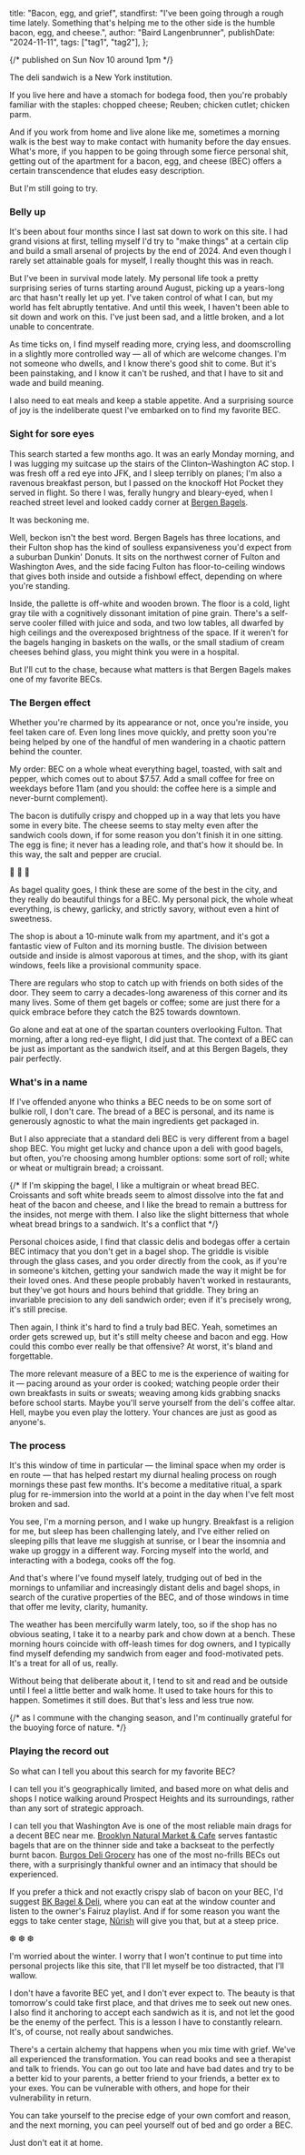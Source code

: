   title: "Bacon, egg, and grief",
  standfirst:
    "I've been going through a rough time lately. Something that's helping me to the other side is the humble bacon, egg, and cheese.",
  author: "Baird Langenbrunner",
  publishDate: "2024-11-11",
  tags: ["tag1", "tag2"],
};

{/* published on Sun Nov 10 around 1pm */}


<PostHeading metadata={postDetails} />

The deli sandwich is a New York institution.

If you live here and have a stomach for bodega food, then you're probably familiar with the staples: chopped cheese; Reuben; chicken cutlet; chicken parm.

And if you work from home and live alone like me, sometimes a morning walk is the best way to make contact with humanity before the day ensues. What's more, if you happen to be going through some fierce personal shit, getting out of the apartment for a bacon, egg, and cheese (BEC) offers a certain transcendence that eludes easy description.

But I'm still going to try.

### Belly up

It's been about four months since I last sat down to work on this site. I had grand visions at first, telling myself I'd try to "make things" at a certain clip and build a small arsenal of projects by the end of 2024. And even though I rarely set attainable goals for myself, I really thought this was in reach.

But I've been in survival mode lately. My personal life took a pretty surprising series of turns starting around August, picking up a years-long arc that hasn't really let up yet. I've taken control of what I can, but my world has felt abruptly tentative. And until this week, I haven't been able to sit down and work on this. I've just been sad, and a little broken, and a lot unable to concentrate.

As time ticks on, I find myself reading more, crying less, and doomscrolling in a slightly more controlled way — all of which are welcome changes. I'm not someone who dwells, and I know there's good shit to come. But it's been painstaking, and I know it can't be rushed, and that I have to sit and wade and build meaning.

I also need to eat meals and keep a stable appetite. And a surprising source of joy is the indeliberate quest I've embarked on to find my favorite BEC.

### Sight for sore eyes

This search started a few months ago. It was an early Monday morning, and I was lugging my suitcase up the stairs of the Clinton–Washington AC stop. I was fresh off a red eye into JFK, and I sleep terribly on planes; I'm also a ravenous breakfast person, but I passed on the knockoff Hot Pocket they served in flight. So there I was, ferally hungry and bleary-eyed, when I reached street level and looked caddy corner at [Bergen Bagels](https://g.co/kgs/GLXAevW).

It was beckoning me.

Well, beckon isn't the best word. Bergen Bagels has three locations, and their Fulton shop has the kind of soulless expansiveness you'd expect from a suburban Dunkin' Donuts. It sits on the northwest corner of Fulton and Washington Aves, and the side facing Fulton has floor-to-ceiling windows that gives both inside and outside a fishbowl effect, depending on where you're standing.

Inside, the pallette is off-white and wooden brown. The floor is a cold, light gray tile with a cognitively dissonant imitation of pine grain. There's a self-serve cooler filled with juice and soda, and two low tables, all dwarfed by high ceilings and the overexposed brightness of the space. If it weren't for the bagels hanging in baskets on the walls, or the small stadium of cream cheeses behind glass, you might think you were in a hospital.

But I'll cut to the chase, because what matters is that Bergen Bagels makes one of my favorite BECs.

### The Bergen effect

Whether you're charmed by its appearance or not, once you're inside, you feel taken care of. Even long lines move quickly, and pretty soon you're being helped by one of the handful of men wandering in a chaotic pattern behind the counter.

My order: BEC on a whole wheat everything bagel, toasted, with salt and pepper, which comes out to about $7.57. Add a small coffee for free on weekdays before 11am (and you should: the coffee here is a simple and never-burnt complement).

The bacon is dutifully crispy and chopped up in a way that lets you have some in every bite. The cheese seems to stay melty even after the sandwich cools down, if for some reason you don't finish it in one sitting. The egg is fine; it never has a leading role, and that's how it should be. In this way, the salt and pepper are crucial.

<span className="flex justify-center text-[1.5em]">🥓 🍳 🧀</span>

As bagel quality goes, I think these are some of the best in the city, and they really do beautiful things for a BEC. My personal pick, the whole wheat everything, is chewy, garlicky, and strictly savory, without even a hint of sweetness.

The shop is about a 10-minute walk from my apartment, and it's got a fantastic view of Fulton and its morning bustle. The division between outside and inside is almost vaporous at times, and the shop, with its giant windows, feels like a provisional community space.

There are regulars who stop to catch up with friends on both sides of the door. They seem to carry a decades-long awareness of this corner and its many lives. Some of them get bagels or coffee; some are just there for a quick embrace before they catch the B25 towards downtown.

Go alone and eat at one of the spartan counters overlooking Fulton. That morning, after a long red-eye flight, I did just that. The context of a BEC can be just as important as the sandwich itself, and at this Bergen Bagels, they pair perfectly.

### What's in a name

If I've offended anyone who thinks a BEC needs to be on some sort of bulkie roll, I don't care. The bread of a BEC is personal, and its name is generously agnostic to what the main ingredients get packaged in.

But I also appreciate that a standard deli BEC is very different from a bagel shop BEC. You might get lucky and chance upon a deli with good bagels, but often, you're choosing among humbler options: some sort of roll; white or wheat or multigrain bread; a croissant.

{/* If I'm skipping the bagel, I like a multigrain or wheat bread BEC. Croissants and soft white breads seem to almost dissolve into the fat and heat of the bacon and cheese, and I like the bread to remain a buttress for the insides, not merge with them. I also like the slight bitterness that whole wheat bread brings to a sandwich. It's a conflict that  */}

Personal choices aside, I find that classic delis and bodegas offer a certain BEC intimacy that you don't get in a bagel shop. The griddle is visible through the glass cases, and you order directly from the cook, as if you're in someone's kitchen, getting your sandwich made the way it might be for their loved ones. And these people probably haven't worked in restaurants, but they've got hours and hours behind that griddle. They bring an invariable precision to any deli sandwich order; even if it's precisely wrong, it's still precise.

Then again, I think it's hard to find a truly bad BEC. Yeah, sometimes an order gets screwed up, but it's still melty cheese and bacon and egg. How could this combo ever really be that offensive? At worst, it's bland and forgettable.

The more relevant measure of a BEC to me is the experience of waiting for it — pacing around as your order is cooked; watching people order their own breakfasts in suits or sweats; weaving among kids grabbing snacks before school starts. Maybe you'll serve yourself from the deli's coffee altar. Hell, maybe you even play the lottery. Your chances are just as good as anyone's.

### The process

It's this window of time in particular — the liminal space when my order is en route — that has helped restart my diurnal healing process on rough mornings these past few months. It's become a meditative ritual, a spark plug for re-immersion into the world at a point in the day when I've felt most broken and sad.

You see, I'm a morning person, and I wake up hungry. Breakfast is a religion for me, but sleep has been challenging lately, and I've either relied on sleeping pills that leave me sluggish at sunrise, or I bear the insomnia and wake up groggy in a different way. Forcing myself into the world, and interacting with a bodega, cooks off the fog.

And that's where I've found myself lately, trudging out of bed in the mornings to unfamiliar and increasingly distant delis and bagel shops, in search of the curative properties of the BEC, and of those windows in time that offer me levity, clarity, humanity.

The weather has been mercifully warm lately, too, so if the shop has no obvious seating, I take it to a nearby park and chow down at a bench. These morning hours coincide with off-leash times for dog owners, and I typically find myself defending my sandwich from eager and food-motivated pets. It's a treat for all of us, really.

Without being that deliberate about it, I tend to sit and read and be outside until I feel a little better and walk home. It used to take hours for this to happen. Sometimes it still does. But that's less and less true now.

{/* as I commune with the changing season, and I'm continually grateful for the buoying force of nature. */}

### Playing the record out

So what can I tell you about this search for my favorite BEC?

I can tell you it's geographically limited, and based more on what delis and shops I notice walking around Prospect Heights and its surroundings, rather than any sort of strategic approach.

I can tell you that Washington Ave is one of the most reliable main drags for a decent BEC near me. [Brooklyn Natural Market & Cafe](https://g.co/kgs/NBDisYr) serves fantastic bagels that are on the thinner side and take a backseat to the perfectly burnt bacon. [Burgos Deli Grocery](https://g.co/kgs/aTSVsBa) has one of the most no-frills BECs out there, with a surprisingly thankful owner and an intimacy that should be experienced.

If you prefer a thick and not exactly crispy slab of bacon on your BEC, I'd suggest [BK Bagel & Deli](https://g.co/kgs/6j1YQcq), where you can eat at the window counter and listen to the owner's Fairuz playlist. And if for some reason you want the eggs to take center stage, [Nûrish](https://g.co/kgs/aE653WT) will give you that, but at a steep price.

<span className="flex justify-center text-[1.5em]">❆ ❆ ❆</span>

I'm worried about the winter. I worry that I won't continue to put time into personal projects like this site, that I'll let myself be too distracted, that I'll wallow.

I don't have a favorite BEC yet, and I don't ever expect to. The beauty is that tomorrow's could take first place, and that drives me to seek out new ones. I also find it anchoring to accept each sandwich as it is, and not let the good be the enemy of the perfect. This is a lesson I have to constantly relearn. It's, of course, not really about sandwiches.

There's a certain alchemy that happens when you mix time with grief. We've all experienced the transformation. You can read books and see a therapist and talk to friends. You can go out too late and have bad dates and try to be a better kid to your parents, a better friend to your friends, a better ex to your exes. You can be vulnerable with others, and hope for their vulnerability in return.

You can take yourself to the precise edge of your own comfort and reason, and the next morning, you can peel yourself out of bed and go order a BEC.

Just don't eat it at home.